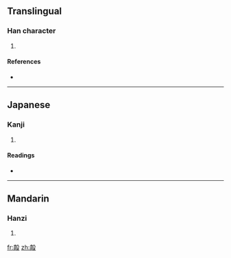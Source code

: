 ==Translingual==

===Han character===
{{Han char|rn=79|rad=殳|as=10|sn=14|four=0724<sub>7</sub>|canj=卜月竹弓水 (YBHNE)}}

# {{defn|Han|sort=殳10}}

====References====
* {{Han ref|kx=0587.070|dkj=16665|dj=0979.100|hdz=32164.050|uh=6BC3|ud=27587|bh=E269|bd=57961}}

----

==Japanese==

===Kanji===
{{ja-kanji|grade=|rs=殳10}}

# {{defn|Japanese|sort=殳10}}

====Readings====
* {{ja-readings|on=[[かく]] (kaku), [[きょう]] (kyō)|kun=[[たたく]] (tataku)}}

----

==Mandarin==

===Hanzi===
{{cmn-hanzi|pin=[[què]] ([[que4]])|wg=ch'üeh<sup>4</sup>}}

# {{defn|Mandarin|sort=殳10}}

[[fr:毃]]
[[zh:毃]]